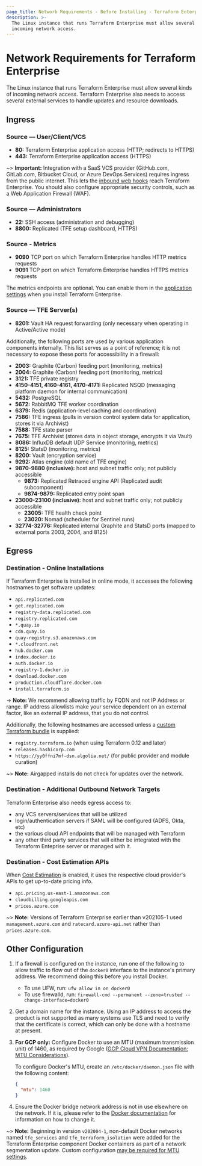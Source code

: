 ```yaml
---
page_title: Network Requirements - Before Installing - Terraform Enterprise
description: >-
  The Linux instance that runs Terraform Enterprise must allow several kinds of
  incoming network access.
---
```


# Network Requirements for Terraform Enterprise

The Linux instance that runs Terraform Enterprise must allow several kinds of incoming network access. Terraform Enterprise also needs to access several external services to handle updates and resource downloads.

## Ingress

### Source — User/Client/VCS

* **80:** Terraform Enterprise application access (HTTP; redirects to HTTPS)
* **443:** Terraform Enterprise application access (HTTPS)

~> **Important:** Integration with a SaaS VCS provider (GitHub.com, GitLab.com, Bitbucket Cloud, or Azure DevOps Services) requires ingress from the public internet. This lets the [inbound web hooks](/terraform/enterprise/vcs#webhooks) reach Terraform Enterprise. You should also configure appropriate security controls, such as a Web Application Firewall (WAF).

### Source — Administrators

* **22:** SSH access (administration and debugging)
* **8800:** Replicated (TFE setup dashboard, HTTPS)

### Source - Metrics

- **9090** TCP port on which Terraform Enterprise handles HTTP metrics requests
- **9091** TCP port on which Terraform Enterprise handles HTTPS metrics requests

The metrics endpoints are optional. You can enable them in the [application settings](/terraform/enterprise/install/automated/automating-the-installer#available-settings) when you install Terraform Enterprise.

### Source — TFE Server(s)

* **8201:** Vault HA request forwarding (only necessary when operating in Active/Active mode)

Additionally, the following ports are used by various application components internally.
This list serves as a point of reference; it is not necessary to expose these ports
for accessibility in a firewall:

* **2003:** Graphite (Carbon) feeding port (monitoring, metrics)
* **2004:** Graphite (Carbon) feeding port (monitoring, metrics)
* **3121:** TFE private registry
* **4150-4151, 4160-4161, 4170-4171:** Replicated NSQD (messaging platform daemon for internal communication)
* **5432:** PostgreSQL
* **5672:** RabbitMQ TFE worker coordination
* **6379:** Redis (application-level caching and coordination)
* **7586:** TFE ingress (pulls in version control system data for application, stores it via Archivist)
* **7588:** TFE state parser
* **7675:** TFE Archivist (stores data in object storage, encrypts it via Vault)
* **8086:** InfluxDB default UDP Service (monitoring, metrics)
* **8125:** StatsD (monitoring, metrics)
* **8200:** Vault (encryption service)
* **9292:** Atlas engine (old name of TFE engine)
* **9870-9880 (inclusive):** host and subnet traffic only; not publicly accessible
  * **9873:** Replicated Retraced engine API (Replicated audit subcomponent)
  * **9874-9879:** Replicated entry point span
* **23000-23100 (inclusive):** host and subnet traffic only; not publicly accessible
  * **23005:** TFE health check point
  * **23020:** Nomad (scheduler for Sentinel runs)
* **32774-32776:** Replicated internal Graphite and StatsD ports (mapped to external ports 2003, 2004, and 8125)

## Egress

### Destination - Online Installations

If Terraform Enterprise is installed in online mode, it accesses the following hostnames to get software updates:

* `api.replicated.com`
* `get.replicated.com`
* `registry-data.replicated.com`
* `registry.replicated.com`
* `*.quay.io`
* `cdn.quay.io`
* `quay-registry.s3.amazonaws.com`
* `*.cloudfront.net`
* `hub.docker.com`
* `index.docker.io`
* `auth.docker.io`
* `registry-1.docker.io`
* `download.docker.com`
* `production.cloudflare.docker.com`
* `install.terraform.io`

-> **Note:** We recommend allowing traffic by FQDN and not IP Address or range. IP address allowlists make your service dependent on an external factor, like an external IP address, that you do not control.

Additionally, the following hostnames are accessed unless a
[custom Terraform bundle](/terraform/enterprise/run/install-software#custom-and-community-providers)
is supplied:

* `registry.terraform.io` (when using Terraform 0.12 and later)
* `releases.hashicorp.com`
* `https://yy0ffni7mf-dsn.algolia.net/` (for public provider and module curation)

~> **Note:** Airgapped installs do not check for updates over the network.

### Destination - Additional Outbound Network Targets

Terraform Enterprise also needs egress access to:

* any VCS servers/services that will be utilized
* login/authentication servers if SAML will be configured (ADFS, Okta, etc)
* the various cloud API endpoints that will be managed with Terraform
* any other third party services that will either be integrated with the Terraform Enteprise server or managed with it.

### Destination - Cost Estimation APIs

When [Cost Estimation](/terraform/enterprise/admin/application/integration#cost-estimation-integration) is enabled, it uses the respective cloud provider's APIs to get up-to-date pricing info.

* `api.pricing.us-east-1.amazonaws.com`
* `cloudbilling.googleapis.com`
* `prices.azure.com`

~> **Note:** Versions of Terraform Enterprise earlier than v202105-1 used `management.azure.com` and `ratecard.azure-api.net` rather than `prices.azure.com`.

## Other Configuration

1. If a firewall is configured on the instance, run one of the following to allow traffic to flow out of the `docker0` interface to the instance's primary address. We recommend doing this before you install Docker.
   * To use UFW, run: `ufw allow in on docker0`
   * To use firewalld, run: `firewall-cmd --permanent --zone=trusted --change-interface=docker0`

1. Get a domain name for the instance. Using an IP address to access the product is not supported as many systems use TLS and need to verify that the certificate is correct, which can only be done with a hostname at present.

1. **For GCP only:** Configure Docker to use an MTU (maximum transmission unit) of 1460, as required by Google ([GCP Cloud VPN Documentation: MTU Considerations](https://cloud.google.com/network-connectivity/docs/vpn/concepts/mtu-considerations)).

   To configure Docker's MTU, create an `/etc/docker/daemon.json` file with the following content:

   ```json
   {
     "mtu": 1460
   }
   ```

1. Ensure the Docker bridge network address is not in use elsewhere on the network. If it is, please refer to the [Docker documentation](https://docs.docker.com/network/bridge/) for information on how to change it.

~> **Note:** Beginning in version `v202004-1`, non-default Docker networks named `tfe_services` and `tfe_terraform_isolation` were added for the Terraform Enterprise component Docker containers as part of a network segmentation update. Custom configuration [may be required for MTU settings](https://support.hashicorp.com/hc/en-us/articles/4405507244691).
